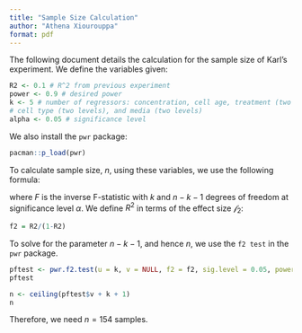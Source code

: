 ```yaml
---
title: "Sample Size Calculation"
author: "Athena Xiourouppa"
format: pdf
---
```


The following document details the calculation for the sample size of Karl's 
experiment. We define the variables given:

```r
R2 <- 0.1 # R^2 from previous experiment
power <- 0.9 # desired power
k <- 5 # number of regressors: concentration, cell age, treatment (two levels), 
# cell type (two levels), and media (two levels)
alpha <- 0.05 # significance level
```

We also install the `pwr` package:
```r
pacman::p_load(pwr)
```

To calculate sample size, $n$, using these variables, we use the following formula:
\begin{equation}
R^2 = \frac{kF}{n - k - 1 + kF}
\label{eq:ncalc}
\end{equation}

where $F$ is the inverse F-statistic with $k$ and $n - k - 1$ degrees of freedom at 
significance level $\alpha$. 
We define $R^2$ in terms of the effect size $\mathcal{f}_2$:

\begin{equation}
R^2 = \frac{\mathcal{f}^2}{\mathcal{f}^2 + 1} \implies \mathcal{f}^2 = \frac{R^2}{1 - R^2}.
\label{eq:R2f2}
\end{equation}

```r
f2 = R2/(1-R2)
```

To solve for the parameter $n - k - 1$, and hence $n$, we use the `f2 test` in the `pwr` package. 
```r
pftest <- pwr.f2.test(u = k, v = NULL, f2 = f2, sig.level = 0.05, power = power)
pftest
```
```r
n <- ceiling(pftest$v + k + 1)
n
```

Therefore, we need $n = 154$ samples.
